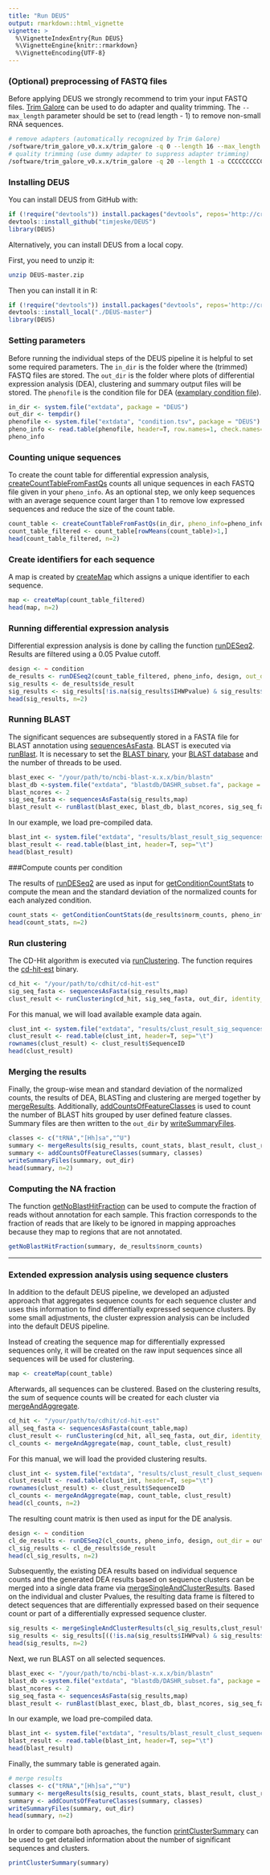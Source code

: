 ```yaml
---
title: "Run DEUS"
output: rmarkdown::html_vignette
vignette: >
  %\VignetteIndexEntry{Run DEUS}
  %\VignetteEngine{knitr::rmarkdown}
  %\VignetteEncoding{UTF-8}
---
```


### (Optional) preprocessing of FASTQ files

Before applying DEUS we strongly recommend to trim your input FASTQ files. 
[Trim Galore](https://www.bioinformatics.babraham.ac.uk/projects/trim_galore/) can be used to do adapter and quality trimming. The `--max_length` parameter should be set to (read length - 1) to remove non-small RNA sequences.

```bash
# remove adapters (automatically recognized by Trim Galore)
/software/trim_galore_v0.x.x/trim_galore -q 0 --length 16 --max_length 49 $in_file -o $out_dir
# quality trimming (use dummy adapter to suppress adapter trimming)
/software/trim_galore_v0.x.x/trim_galore -q 20 --length 1 -a CCCCCCCCCCCCCCCCCCCCCCCCCCCCCCCCCCCCCCCCCCCCCCCCCC --stringency 50 $in_file -o $out_dir
```

### Installing DEUS

You can install DEUS from GitHub with:

```r
if (!require("devtools")) install.packages("devtools", repos='http://cran.us.r-project.org')
devtools::install_github("timjeske/DEUS")
library(DEUS)
```

Alternatively, you can install DEUS from a local copy.

First, you need to unzip it:

```bash
unzip DEUS-master.zip
```

Then you can install it in R:

```r
if (!require("devtools")) install.packages("devtools", repos='http://cran.us.r-project.org')
devtools::install_local("./DEUS-master")
library(DEUS)
```

### Setting parameters

Before running the individual steps of the DEUS pipeline it is helpful to set some required parameters.
The `in_dir` is the folder where the (trimmed) FASTQ files are stored.
The `out_dir` is the folder where plots of differential expression analysis (DEA), clustering and summary output files will be stored.
The `phenofile` is the condition file for DEA ([examplary condition file](DEUS.html#preparing-a-condition-file)).

```r
in_dir <- system.file("extdata", package = "DEUS")
out_dir <- tempdir()
phenofile <- system.file("extdata", "condition.tsv", package = "DEUS")
pheno_info <- read.table(phenofile, header=T, row.names=1, check.names=FALSE)
pheno_info
```

### Counting unique sequences

To create the count table for differential expression analysis, [createCountTableFromFastQs](../reference/createCountTableFromFastQs.html) counts all unique sequences in each FASTQ file given in your `pheno_info`. As an optional step, we only keep sequences with an average sequence count larger than 1 to remove low expressed sequences and reduce the size of the count table.
```r
count_table <- createCountTableFromFastQs(in_dir, pheno_info=pheno_info)
count_table_filtered <- count_table[rowMeans(count_table)>1,]
head(count_table_filtered, n=2)
```

### Create identifiers for each sequence

A map is created by [createMap](../reference/createMap.html) which assigns a unique identifier to each sequence.

```r
map <- createMap(count_table_filtered)
head(map, n=2)
```

### Running differential expression analysis

Differential expression analysis is done by calling the function [runDESeq2](../reference/runDESeq2.html). 
Results are filtered using a 0.05 Pvalue cutoff.

```r
design <- ~ condition
de_results <- runDESeq2(count_table_filtered, pheno_info, design, out_dir=out_dir)
sig_results <- de_results$de_result
sig_results <- sig_results[!is.na(sig_results$IHWPvalue) & sig_results$IHWPvalue < 0.05,]
head(sig_results, n=2)
```

### Running BLAST

The significant sequences are subsequently stored in a FASTA file for BLAST annotation using [sequencesAsFasta](../reference/sequencesAsFasta.html).
BLAST is executed via [runBlast](../reference/runBlast.html).
It is necessary to set the [BLAST binary](ftp://ftp.ncbi.nlm.nih.gov/blast/executables/blast+/LATEST/), your [BLAST database](DEUS.html#preparing-a-blast-database) and the number of threads to be used. 

```r
blast_exec <- "/your/path/to/ncbi-blast-x.x.x/bin/blastn"
blast_db <-system.file("extdata", "blastdb/DASHR_subset.fa", package = "DEUS")
blast_ncores <- 2
sig_seq_fasta <- sequencesAsFasta(sig_results,map)
blast_result <- runBlast(blast_exec, blast_db, blast_ncores, sig_seq_fasta) 
```

In our example, we load pre-compiled data.

```r
blast_int <- system.file("extdata", "results/blast_result_sig_sequences.tsv", package="DEUS")
blast_result <- read.table(blast_int, header=T, sep="\t")
head(blast_result)
```

###Compute counts per condition

The results of [runDESeq2](../reference/runDESeq2.html) are used as input for [getConditionCountStats](../reference/getConditionCountStats.html) to compute the mean and the standard deviation of the normalized counts for each analyzed condition.

```r
count_stats <- getConditionCountStats(de_results$norm_counts, pheno_info)
head(count_stats, n=2)
```

### Run clustering

The CD-Hit algorithm is executed via [runClustering](../reference/runClustering.html).
The function requires the [cd-hit-est](http://weizhongli-lab.org/cd-hit/) binary.

```r
cd_hit <- "/your/path/to/cdhit/cd-hit-est"
sig_seq_fasta <- sequencesAsFasta(sig_results,map)
clust_result <- runClustering(cd_hit, sig_seq_fasta, out_dir, identity_cutoff=0.9, length_cutoff=0.9, wordlength=9, map)
```

For this manual, we will load available example data again.
```r
clust_int <- system.file("extdata", "results/clust_result_sig_sequences.tsv", package="DEUS")
clust_result <- read.table(clust_int, header=T, sep="\t")
rownames(clust_result) <- clust_result$SequenceID
head(clust_result)
```

### Merging the results

Finally, the group-wise mean and standard deviation of the normalized counts, the results of DEA, BLASTing and clustering are merged together by [mergeResults](../reference/mergeResults.html).
Additionally, [addCountsOfFeatureClasses](../reference/addCountsOfFeatureClasses.html) is used to count the number of BLAST hits grouped by user defined feature classes.
Summary files are then written to the `out_dir` by [writeSummaryFiles](../reference/writeSummaryFiles.html).
```r
classes <- c("tRNA","[Hh]sa","^U")
summary <- mergeResults(sig_results, count_stats, blast_result, clust_result, map)
summary <- addCountsOfFeatureClasses(summary, classes)
writeSummaryFiles(summary, out_dir)
head(summary, n=2)
```

### Computing the NA fraction

The function [getNoBlastHitFraction](../reference/getNoBlastHitFraction.html) can be used to compute the fraction of reads without annotation for each sample. 
This fraction corresponds to the fraction of reads that are likely to be ignored in mapping approaches because they map to regions that are not annotated. 

```r
getNoBlastHitFraction(summary, de_results$norm_counts)
```
___

### Extended expression analysis using sequence clusters

In addition to the default DEUS pipeline, we developed an adjusted approach that aggregates sequence counts for each sequence cluster and uses this information to find differentially expressed sequence clusters. By some small adjustments, the cluster expression analysis can be included into the default DEUS pipeline.

Instead of creating the sequence map for differentially expressed sequences only, it will be created on the raw input sequences since all sequences will be used for clustering.
```r
map <- createMap(count_table)
```

Afterwards, all sequences can be clustered.
Based on the clustering results, the sum of sequence counts will be created for each cluster via [mergeAndAggregate](../reference/mergeAndAggregate.html).

```r
cd_hit <- "/your/path/to/cdhit/cd-hit-est"
all_seq_fasta <- sequencesAsFasta(count_table,map)
clust_result <- runClustering(cd_hit, all_seq_fasta, out_dir, identity_cutoff=0.9, length_cutoff=0.9, wordlength=9, map)
cl_counts <- mergeAndAggregate(map, count_table, clust_result)
```

For this manual, we will load the provided clustering results.

```r
clust_int <- system.file("extdata", "results/clust_result_clust_sequences.tsv", package="DEUS")
clust_result <- read.table(clust_int, header=T, sep="\t")
rownames(clust_result) <- clust_result$SequenceID
cl_counts <- mergeAndAggregate(map, count_table, clust_result)
head(cl_counts, n=2)
```


The resulting count matrix is then used as input for the DE analysis. 
```r
design <- ~ condition
cl_de_results <- runDESeq2(cl_counts, pheno_info, design, out_dir = out_dir, prefix = "Cluster")
cl_sig_results <- cl_de_results$de_result
head(cl_sig_results, n=2)
```

Subsequently, the existing DEA results based on individual sequence counts and the generated DEA results based on sequence clusters can be merged into a single data frame via [mergeSingleAndClusterResults](../reference/mergeSingleAndClusterResults.html).
Based on the individual and cluster Pvalues, the resulting data frame is filtered to detect sequences that are differentially expressed based on their sequence count or part of a differentially expressed sequence cluster.
```r
sig_results <- mergeSingleAndClusterResults(cl_sig_results,clust_result,sig_results,map)
sig_results <- sig_results[((!is.na(sig_results$IHWPval) & sig_results$IHWPval < 0.05) | (!is.na(sig_results$Cl_IHWPval) & sig_results$Cl_IHWPval < 0.05)),]
head(sig_results, n=2)
```

Next, we run BLAST on all selected sequences.

```r
blast_exec <- "/your/path/to/ncbi-blast-x.x.x/bin/blastn"
blast_db <-system.file("extdata", "blastdb/DASHR_subset.fa", package = "DEUS")
blast_ncores <- 2
sig_seq_fasta <- sequencesAsFasta(sig_results,map)
blast_result <- runBlast(blast_exec, blast_db, blast_ncores, sig_seq_fasta) 
```

In our example, we load pre-compiled data.

```r
blast_int <- system.file("extdata", "results/blast_result_clust_sequences.tsv", package="DEUS")
blast_result <- read.table(blast_int, header=T, sep="\t")
head(blast_result)
```

Finally, the summary table is generated again.
```r
# merge results
classes <- c("tRNA","[Hh]sa","^U")
summary <- mergeResults(sig_results, count_stats, blast_result, clust_result, map)
summary <- addCountsOfFeatureClasses(summary, classes)
writeSummaryFiles(summary, out_dir)
head(summary, n=2)
```

In order to compare both aproaches, the function [printClusterSummary](../reference/printClusterSummary.html) can be used to get detailed information about the number of significant sequences and clusters.
```r
printClusterSummary(summary)
```
